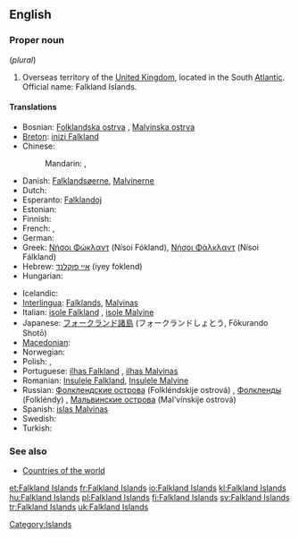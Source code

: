 {{wikipedia}}
==English==

===Proper noun===
{{en-proper noun}} (''plural'')

# {{context|accompanied with '''the'''}} Overseas territory of the [[United Kingdom]], located in the South [[Atlantic]]. Official name: Falkland Islands.

====Translations====
{{trans-top|overseas territory of the UK in the South Atlantic}}
* Bosnian: [[Folklandska ostrva]] {{n|p}}, [[Malvinska ostrva]] {{n|p}}
* [[Breton]]: [[inizi Falkland]]
* Chinese:
*: Mandarin: {{t|zh|福克蘭群島|sc=Hani}}, {{t|zh|福克兰群岛|tr=Fúkèlán qúndǎo|sc=Hani}}
* Danish: [[Falklandsøerne]], [[Malvinerne]] {{c|p}}
* Dutch: {{t+|nl|Falklandeilanden}}
* Esperanto: [[Falklandoj]]
* Estonian: {{t-|et|Falklandi saared}}
* Finnish: {{t-|fi|Falklandinsaaret}}
* French: {{t+|fr|Malouines|f|p}}, {{t+|fr|îles Falkland|f|p}}
* German: {{t-|de|Falklandinseln|f|p}}
* Greek: [[Νήσοι Φώκλαντ]] (Nísoi Fókland), [[Νήσοι Φάλκλαντ]] (Nísoi Fálkland) {{f|p}}
* Hebrew: [[איי פוקלנד]] (iyey foklend)
* Hungarian: {{t+|hu|Falkland-szigetek}}
{{trans-mid}}
* Icelandic: {{t|is|Falklandseyjar|f|p}}
* [[Interlingua]]: [[Falklands]], [[Malvinas]]
* Italian: [[isole Falkland]] {{f|p}}, [[isole Malvine]] {{f|p}}
* Japanese: [[フォークランド諸島]] (フォークランドしょとう, Fōkurando Shotō)
* [[Macedonian]]: {{t|mk|Фолкландски Острови|m|p|tr=Fólklandski Óstrovi|sc=Cyrl|xs=Macedonian}}
* Norwegian: {{t|no|Falklandsøyene}}
* Polish: {{t+|pl|Falklandy}}, {{t+|pl|Malwiny}}
* Portuguese: [[ilhas Falkland]] {{f|p}}, [[ilhas Malvinas]] {{f|p}}
* Romanian: [[Insulele Falkland]], [[Insulele Malvine]] {{f|p}}
* Russian: [[Фолклендские острова]] (Folkléndskije ostrová) {{m|p}}, [[Фолкленды]] (Folkléndy) {{m|p}}, [[Мальвинские острова]] (Mal’vínskije ostrová) {{m|p}}
* Spanish: [[islas Malvinas]] {{f|p}}
* Swedish: {{t+|sv|Falklandsöarna}}
* Turkish: {{t+|tr|Falkland Adaları}}
{{trans-bottom}}

===See also===
*[[Appendix:Countries of the world|Countries of the world]]

[[Category:Islands]]

[[et:Falkland Islands]]
[[fr:Falkland Islands]]
[[io:Falkland Islands]]
[[kl:Falkland Islands]]
[[hu:Falkland Islands]]
[[pl:Falkland Islands]]
[[fi:Falkland Islands]]
[[sv:Falkland Islands]]
[[tr:Falkland Islands]]
[[uk:Falkland Islands]]